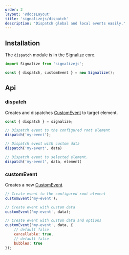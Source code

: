 ```yaml
---
order: 2
layout: '@docsLayout'
title: 'signalizejs/dispatch'
description: 'Dispatch global and local events easily.'
---
```


## Installation
The `dispatch` module is in the Signalize core.

```js
import Signalize from 'signalizejs';

const { dispatch, customEvent } = new Signalize();
```

## Api

### dispatch
Creates and dispatches [CustomEvent](https://developer.mozilla.org/en-US/docs/Web/API/CustomEvent/CustomEvent) to target element.

```js
const { dispatch } = signalize;

// Dispatch event to the configured root element
dispatch('my-event');

// Dispatch event with custom data
dispatch('my-event', data)

// Dispatch event to selected element.
dispatch('my-event', data, element)
```

### customEvent
Creates a new [CustomEvent](https://developer.mozilla.org/en-US/docs/Web/API/CustomEvent/CustomEvent).

```js
// Create event to the configured root element
customEvent('my-event');

// Create event with custom data
customEvent('my-event', data);

// Create event with custom data and options
customEvent('my-event', data, {
	// default false
	cancellable: true,
	// default false
	bubbles: true
});
```
